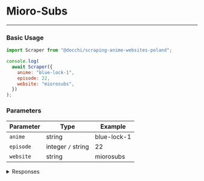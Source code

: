 # Mioro-Subs

---

### Basic Usage

```javascript
import Scraper from "@docchi/scraping-anime-websites-poland";

console.log(
  await Scraper({
    anime: "blue-lock-1",
    episode: 22,
    website: "miorosubs",
  })
);
```

### Parameters

| Parameter | Type               | Example     |
| --------- | ------------------ | ----------- |
| `anime`   | string             | blue-lock-1 |
| `episode` | integer `/` string | 22          |
| `website` | string             | miorosubs   |

<details>
    <summary>Responses</summary>

#### Response `200`

```json
{
  "status": 200,
  "message": "Success",
  "episode_thumbnail": "https://image.tmdb.org/t/p/original/2pEeRMBetN7SpAcFpavnXuV35Y5.jpg",
  "episode_url": [
    { "player": "CDA", "url": "https://ebd.cda.pl/620x395/1376408440" },
    {
      "player": "MEGA",
      "url": "https://mega.nz/embed/lLB1WTCZ#IOUBz_NbGGZccGH9Os7nvU_TiTS0sRUTjovsZjNEAvU"
    }
  ],
  "episode_next_url": 23
}
```

#### Response `500`

```json
{ "status": 500, "message": "Something went wrong!" }
```

</details>
